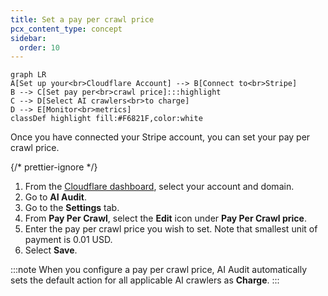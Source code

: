 ```yaml
---
title: Set a pay per crawl price
pcx_content_type: concept
sidebar:
  order: 10
---
```



```mermaid
graph LR
A[Set up your<br>Cloudflare Account] --> B[Connect to<br>Stripe]
B --> C[Set pay per<br>crawl price]:::highlight
C --> D[Select AI crawlers<br>to charge]
D --> E[Monitor<br>metrics]
classDef highlight fill:#F6821F,color:white
```
Once you have connected your Stripe account, you can set your pay per crawl price.

{/* prettier-ignore */}
<Steps>
1. From the [Cloudflare dashboard](https://dash.cloudflare.com/), select your account and domain.
2. Go to **AI Audit**.
3. Go to the **Settings** tab.
4. From **Pay Per Crawl**, select the **Edit** icon under **Pay Per Crawl price**.
5. Enter the pay per crawl price you wish to set. Note that smallest unit of payment is 0.01 USD.
6. Select **Save**.
</Steps>

:::note
When you configure a pay per crawl price, AI Audit automatically sets the default action for all applicable AI crawlers as **Charge**.
:::